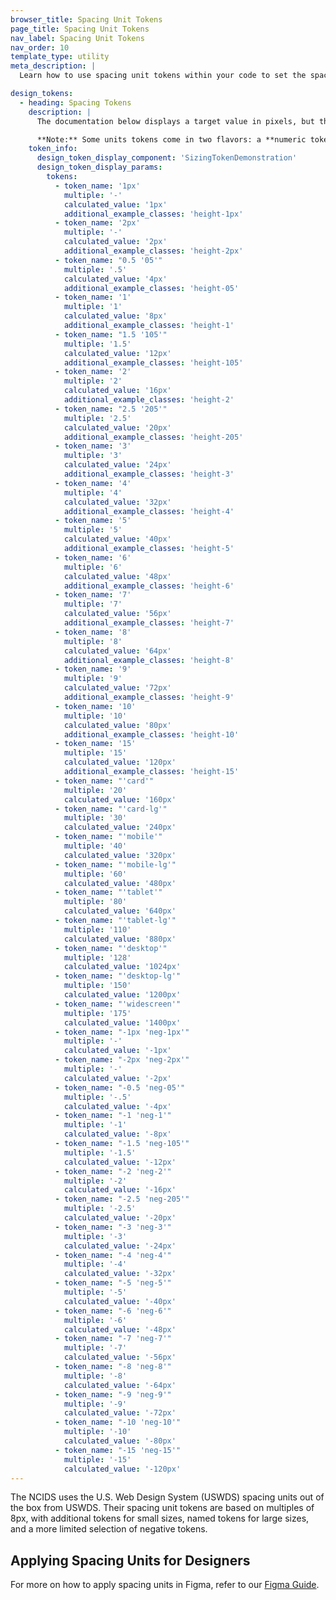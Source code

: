 ```yaml
---
browser_title: Spacing Unit Tokens
page_title: Spacing Unit Tokens
nav_label: Spacing Unit Tokens
nav_order: 10
template_type: utility
meta_description: |
  Learn how to use spacing unit tokens within your code to set the spacing of an item.

design_tokens:
  - heading: Spacing Tokens
    description: |
      The documentation below displays a target value in pixels, but the final output for tokens above 2px and below -2px is the eqivalent value in rem, which will vary depending on your project settings.

      **Note:** Some units tokens come in two flavors: a **numeric token** (like 0.5 or -2) and a **string token** (like '05' or 'neg-2'). Utility classes use unquoted string tokens exclusively when they exist (like .margin-x-neg-2). Mixins and functions usually accept either, and we will note any exceptions.
    token_info:
      design_token_display_component: 'SizingTokenDemonstration'
      design_token_display_params:
        tokens:
          - token_name: '1px'
            multiple: '-'
            calculated_value: '1px'
            additional_example_classes: 'height-1px'
          - token_name: '2px'
            multiple: '-'
            calculated_value: '2px'
            additional_example_classes: 'height-2px'
          - token_name: "0.5 '05'"
            multiple: '.5'
            calculated_value: '4px'
            additional_example_classes: 'height-05'
          - token_name: '1'
            multiple: '1'
            calculated_value: '8px'
            additional_example_classes: 'height-1'
          - token_name: "1.5 '105'"
            multiple: '1.5'
            calculated_value: '12px'
            additional_example_classes: 'height-105'
          - token_name: '2'
            multiple: '2'
            calculated_value: '16px'
            additional_example_classes: 'height-2'
          - token_name: "2.5 '205'"
            multiple: '2.5'
            calculated_value: '20px'
            additional_example_classes: 'height-205'
          - token_name: '3'
            multiple: '3'
            calculated_value: '24px'
            additional_example_classes: 'height-3'
          - token_name: '4'
            multiple: '4'
            calculated_value: '32px'
            additional_example_classes: 'height-4'
          - token_name: '5'
            multiple: '5'
            calculated_value: '40px'
            additional_example_classes: 'height-5'
          - token_name: '6'
            multiple: '6'
            calculated_value: '48px'
            additional_example_classes: 'height-6'
          - token_name: '7'
            multiple: '7'
            calculated_value: '56px'
            additional_example_classes: 'height-7'
          - token_name: '8'
            multiple: '8'
            calculated_value: '64px'
            additional_example_classes: 'height-8'
          - token_name: '9'
            multiple: '9'
            calculated_value: '72px'
            additional_example_classes: 'height-9'
          - token_name: '10'
            multiple: '10'
            calculated_value: '80px'
            additional_example_classes: 'height-10'
          - token_name: '15'
            multiple: '15'
            calculated_value: '120px'
            additional_example_classes: 'height-15'
          - token_name: "'card'"
            multiple: '20'
            calculated_value: '160px'
          - token_name: "'card-lg'"
            multiple: '30'
            calculated_value: '240px'
          - token_name: "'mobile'"
            multiple: '40'
            calculated_value: '320px'
          - token_name: "'mobile-lg'"
            multiple: '60'
            calculated_value: '480px'
          - token_name: "'tablet'"
            multiple: '80'
            calculated_value: '640px'
          - token_name: "'tablet-lg'"
            multiple: '110'
            calculated_value: '880px'
          - token_name: "'desktop'"
            multiple: '128'
            calculated_value: '1024px'
          - token_name: "'desktop-lg'"
            multiple: '150'
            calculated_value: '1200px'
          - token_name: "'widescreen'"
            multiple: '175'
            calculated_value: '1400px'
          - token_name: "-1px 'neg-1px'"
            multiple: '-'
            calculated_value: '-1px'
          - token_name: "-2px 'neg-2px'"
            multiple: '-'
            calculated_value: '-2px'
          - token_name: "-0.5 'neg-05'"
            multiple: '-.5'
            calculated_value: '-4px'
          - token_name: "-1 'neg-1'"
            multiple: '-1'
            calculated_value: '-8px'
          - token_name: "-1.5 'neg-105'"
            multiple: '-1.5'
            calculated_value: '-12px'
          - token_name: "-2 'neg-2'"
            multiple: '-2'
            calculated_value: '-16px'
          - token_name: "-2.5 'neg-205'"
            multiple: '-2.5'
            calculated_value: '-20px'
          - token_name: "-3 'neg-3'"
            multiple: '-3'
            calculated_value: '-24px'
          - token_name: "-4 'neg-4'"
            multiple: '-4'
            calculated_value: '-32px'
          - token_name: "-5 'neg-5'"
            multiple: '-5'
            calculated_value: '-40px'
          - token_name: "-6 'neg-6'"
            multiple: '-6'
            calculated_value: '-48px'
          - token_name: "-7 'neg-7'"
            multiple: '-7'
            calculated_value: '-56px'
          - token_name: "-8 'neg-8'"
            multiple: '-8'
            calculated_value: '-64px'
          - token_name: "-9 'neg-9'"
            multiple: '-9'
            calculated_value: '-72px'
          - token_name: "-10 'neg-10'"
            multiple: '-10'
            calculated_value: '-80px'
          - token_name: "-15 'neg-15'"
            multiple: '-15'
            calculated_value: '-120px'
---
```


The NCIDS uses the U.S. Web Design System (USWDS) spacing units out of the box from USWDS. Their spacing unit tokens are based on multiples of 8px, with additional tokens for small sizes, named tokens for large sizes, and a more limited selection of negative tokens.

## Applying Spacing Units for Designers

For more on how to apply spacing units in Figma, refer to our [Figma Guide](/get-started/figma-guide).
